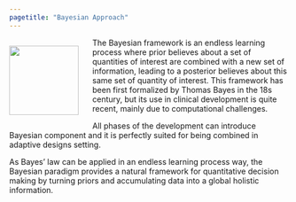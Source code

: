 ```yaml
---
pagetitle: "Bayesian Approach"
---
```


<div style= "float:left;">
<img src="images/bayesian.png" style="height: 125px; margin-right: 25px;">
</div>
The Bayesian framework is an endless learning process where prior believes about a set of quantities of interest are combined with a new set of information, leading to a posterior believes about this same set of quantity of interest. This framework has been first formalized by Thomas Bayes in the 18s century, but its use in clinical development is quite recent, mainly due to computational challenges.

All phases of the development can introduce Bayesian component and it is perfectly suited for being combined in adaptive designs setting.

As Bayes' law can be applied in an endless learning process way, the Bayesian paradigm provides a natural framework for quantitative decision making by turning priors and accumulating data into a global holistic information.
